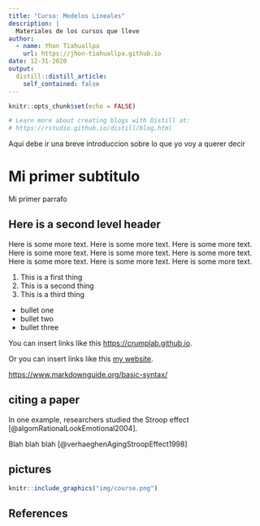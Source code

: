 ```yaml
---
title: "Curso: Modelos Lineales"
description: |
  Materiales de los cursos que lleve
author:
  - name: Yhon Tiahuallpa
    url: https://jhon-tiahuallpa.github.io
date: 12-31-2020
output:
  distill::distill_article:
    self_contained: false
---
```


```r
knitr::opts_chunk$set(echo = FALSE)

# Learn more about creating blogs with Distill at:
# https://rstudio.github.io/distill/blog.html

```


Aqui debe ir una breve introduccion sobre lo que yo voy a querer decir 

# Mi primer subtitulo

Mi primer parrafo

## Here is a second level header

Here is some more text. Here is some more text. Here is some more text. Here is some more text. Here is some more text. Here is some more text. Here is some more text. Here is some more text. Here is some more text. 

1. This is a first thing
2. This is a second thing
3. This is a third thing

- bullet one
- bullet two
- bullet three

You can insert links like this <https://crumplab.github.io>.

Or you can insert links like this [my website](https://crumplab.github.io).

<https://www.markdownguide.org/basic-syntax/>

## citing a paper

In one example, researchers studied the Stroop effect [@algomRationalLookEmotional2004].

Blah blah blah [@verhaeghenAgingStroopEffect1998]

## pictures

```r
knitr::include_graphics("img/course.png")
```





## References






